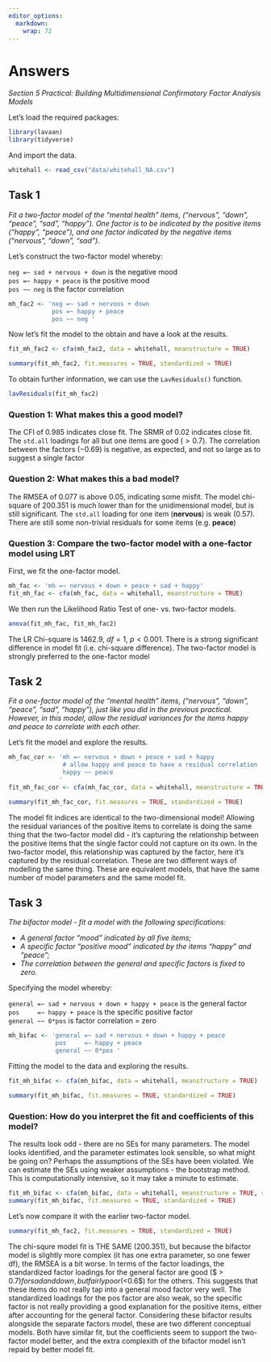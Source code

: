 ```yaml
---
editor_options:
  markdown:
    wrap: 72
---
```


# Answers {.unnumbered}

*Section 5 Practical: Building Multidimensional Confirmatory Factor Analysis Models*

Let's load the required packages: 

```r
library(lavaan)
library(tidyverse)
```

And import the data. 

```r
whitehall <- read_csv("data/whitehall_NA.csv")
```

## Task 1 {-}

*Fit a two-factor model of the "mental health" items, ("nervous", "down", "peace", "sad", "happy"). One factor is to be indicated by the positive items ("happy", "peace"), and one factor indicated by the negative items ("nervous", "down", "sad")*.


Let's construct the two-factor model whereby:  

`neg =~ sad + nervous + down` is the negative mood  
`pos =~ happy + peace` is the positive mood   
`pos ~~ neg` is the factor correlation  

```r
mh_fac2 <- 'neg =~ sad + nervous + down   
            pos =~ happy + peace         
            pos ~~ neg '                  
```


Now let's fit the model to the obtain and have a look at the results. 

```r
fit_mh_fac2 <- cfa(mh_fac2, data = whitehall, meanstructure = TRUE)

summary(fit_mh_fac2, fit.measures = TRUE, standardized = TRUE)
```

To obtain further information, we can use the `LavResiduals()` function. 

```r
lavResiduals(fit_mh_fac2)
```

### Question 1: What makes this a good model? {-}

The CFI of 0.985 indicates close fit. The SRMR of $0.02$ indicates close fit. The `std.all` loadings for all but one items are good ($>0.7$).  The correlation between the factors ($-0.69$) is negative, as expected, and not so large as to suggest a single factor

### Question 2: What makes this a bad model? {-}

The RMSEA of $0.077$ is above $0.05$, indicating some misfit. The model chi-square of $200.351$ is much lower than for the unidimensional model, but is still significant. The `std.all` loading for one item (**nervous**) is weak ($0.57$). There are still some non-trivial residuals for some items (e.g. **peace**)

### Question 3: Compare the two-factor model with a one-factor model using LRT {-}

First, we fit the one-factor model.

```r
mh_fac <- 'mh =~ nervous + down + peace + sad + happy'
fit_mh_fac <- cfa(mh_fac, data = whitehall, meanstructure = TRUE)
```

We then run the Likelihood Ratio Test of one- vs. two-factor models. 

```r
anova(fit_mh_fac, fit_mh_fac2)
```

The LR Chi-square is $1462.9$, $df = 1$, $p < 0.001$. There is a strong significant difference in model fit (i.e. chi-square difference). The two-factor model is strongly preferred to the one-factor model 


## Task 2 {-}

*Fit a one-factor model of the "mental health" items, ("nervous", "down", "peace", "sad", "happy"), just like you did in the previous practical. However, in this model, allow the residual variances for the items happy and peace to correlate with each other.*

Let's fit the model and explore the results. 

```r
mh_fac_cor <- 'mh =~ nervous + down + peace + sad + happy
               # allow happy and peace to have a residual correlation
               happy ~~ peace
              '
fit_mh_fac_cor <- cfa(mh_fac_cor, data = whitehall, meanstructure = TRUE)

summary(fit_mh_fac_cor, fit.measures = TRUE, standardized = TRUE)
```

The model fit indices are identical to the two-dimensional model! Allowing the residual variances of the positive items to correlate is doing the same thing that the two-factor model did - it's capturing the relationship between the positive items that the single factor could not capture on its own. In the two-factor model, this relationship was captured by the factor, here it's captured by the residual correlation. These are two different ways of modelling the same thing. These are equivalent models, that have the same number of model parameters and the same model fit.


## Task 3 {-}

*The bifactor model - fit a model with the following specifications:*   

-  *A general factor "mood" indicated by all five items;*    
-  *A specific factor "positive mood" indicated by the items "happy" and "peace";*      
-  *The correlation between the general and specific factors is fixed to zero.*  

Specifying the model whereby:  

`general =~ sad + nervous + down + happy + peace` is the general factor     
`pos     =~ happy + peace` is the specific positive factor  
`general ~~ 0*pos` is factor correlation = zero   

```r
mh_bifac <- 'general =~ sad + nervous + down + happy + peace
             pos     =~ happy + peace
             general ~~ 0*pos '                  
```

Fitting the model to the data and exploring the results.

```r

fit_mh_bifac <- cfa(mh_bifac, data = whitehall, meanstructure = TRUE)

summary(fit_mh_bifac, fit.measures = TRUE, standardized = TRUE)
```

### Question: How do you interpret the fit and coefficients of this model? {-}

The results look odd - there are no SEs for many parameters. The model looks identified, and the parameter estimates look sensible, so what might be going on? Perhaps the assumptions of the SEs have been violated. We can estimate the SEs using weaker assumptions - the bootstrap method. This is computationally intensive, so it may take a minute to estimate.

```r
fit_mh_bifac <- cfa(mh_bifac, data = whitehall, meanstructure = TRUE, se = "bootstrap")
summary(fit_mh_bifac, fit.measures = TRUE, standardized = TRUE)
```

Let's now compare it with the earlier two-factor model.

```r
summary(fit_mh_fac2, fit.measures = TRUE, standardized = TRUE)
```

The chi-squre model fit is THE SAME ($200.351$), but because the bifactor model is slightly more complex (it has one extra parameter, so one fewer df), the RMSEA is a bit worse. In terms of the factor loadings, the standardized factor loadings for the general factor are good ($ > 0.7$) for sad and down, but fairly poor ($<0.6$) for the others. This suggests that these items do not really tap into a general mood factor very well. The standardized loadings for the pos factor are also weak, so the specific  factor is not really providing a good explanation for the positive items, either  after accounting for the general factor. Considering these bifactor results alongside the separate factors model, these are two different conceptual models. Both have similar fit, but the coefficients seem to support the two-factor model better, and the extra complexith of the  bifactor model isn't repaid by better model fit.

